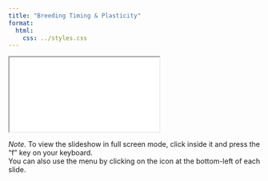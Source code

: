```yaml
---
title: "Breeding Timing & Plasticity"
format:
  html:
    css: ../styles.css
---
```


<iframe class="slide-deck" src="./rabo_05_breeding_timing.html" title="Breeding Timing Slides">
</iframe>

*Note.* To view the slideshow in full screen mode, click inside it and press the "f" key on your keyboard.<br />
You can also use the menu by clicking on the icon at the bottom-left of each slide.
